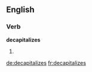 
==English==

===Verb===
'''decapitalizes'''

# {{third-person singular of|decapitalize}}

[[de:decapitalizes]]
[[fr:decapitalizes]]